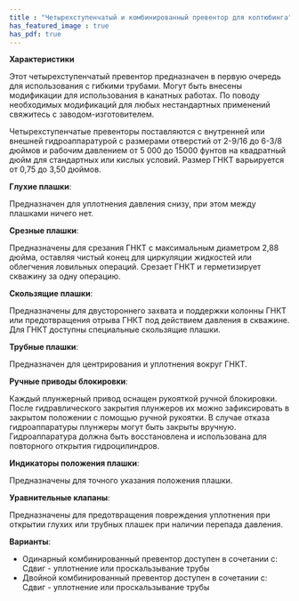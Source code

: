 ```yaml
---
title : "Четырехступенчатый и комбинированный превентор для колтюбинга"
has_featured_image : true
has_pdf: true
---
```


**Характеристики**

Этот четырехступенчатый превентор предназначен в первую очередь для использования с гибкими трубами. Могут быть внесены модификации для использования в канатных работах. По поводу необходимых модификаций для любых нестандартных применений свяжитесь с заводом-изготовителем.

Четырехступенчатые превенторы поставляются с внутренней или внешней гидроаппаратурой с размерами отверстий от 2-9/16 до 6-3/8 дюймов и рабочим давлением от 5 000 до 15000 фунтов на квадратный дюйм для стандартных или кислых условий. Размер ГНКТ варьируется от 0,75 до 3,50 дюймов.

**Глухие плашки**:

Предназначен для уплотнения давления снизу, при этом между плашками ничего нет.

**Срезные плашки**:

Предназначены для срезания ГНКТ с максимальным диаметром 2,88 дюйма, оставляя чистый конец для циркуляции жидкостей или облегчения ловильных операций. Срезает ГНКТ и герметизирует скважину за одну операцию.

**Скользящие плашки**:

Предназначены для двустороннего захвата и поддержки колонны ГНКТ или предотвращения отрыва ГНКТ под действием давления в скважине. Для ГНКТ доступны специальные скользящие плашки.

**Трубные плашки**:

Предназначен для центрирования и уплотнения вокруг ГНКТ.

**Ручные приводы блокировки**:

Каждый плунжерный привод оснащен рукояткой ручной блокировки. После гидравлического закрытия плунжеров их можно зафиксировать в закрытом положении с помощью ручной рукоятки. В случае отказа гидроаппаратуры плунжеры могут быть закрыты вручную. Гидроаппаратура должна быть восстановлена и использована для повторного открытия гидроцилиндров.

**Индикаторы положения плашки**:

Предназначены для точного указания положения плашки.

**Уравнительные клапаны**:

Предназначены для предотвращения повреждения уплотнения при открытии глухих или трубных плашек при наличии перепада давления.

**Варианты**:

* Одинарный комбинированный превентор доступен в сочетании с: Сдвиг - уплотнение или проскальзывание трубы
* Двойной комбинированный превентор доступен в сочетании с: Сдвиг - уплотнение или проскальзывание трубы

